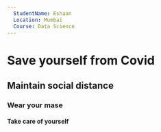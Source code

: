 ```yaml
---
  StudentName: Eshaan
  Location: Mumbai
  Course: Data Science
---
```

# Save yourself from Covid
## Maintain social distance
### Wear your mase
#### Take care of yourself